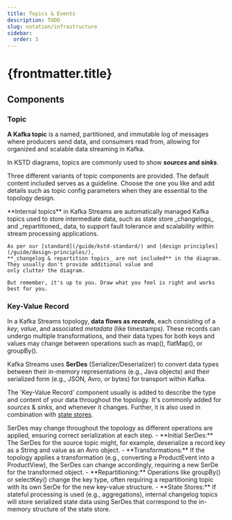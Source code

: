 ```yaml
---
title: Topics & Events
description: TODO
slug: notation/infrastructure
sidebar:
  order: 3
---
```



# {frontmatter.title}

## Components

### Topic
**A Kafka topic** is a named, partitioned, and immutable log of messages where producers send data, and consumers read
from, allowing for organized and scalable data streaming in Kafka.

In KSTD diagrams, topics are commonly used to show **_sources_ and _sinks_**.

Three different variants of topic components are provided. The default content included serves as a guideline.
Choose the one you like and add details such as topic config parameters when they are essential to the topology design.

<LibraryComponent name="topic-1"
                  width={115}
                  title="Topic 'Simple'."
                  description="<br/>The most basic topic component. Icon and topic name."/>
<LibraryComponent name="topic-2"
                  width={231}
                  title="Topic the Apache Kafka® logo."
                  description="<br/>In addition to the topic name, additional configuration details may be included in a 2nd line in parenthesis."/>
<LibraryComponent name="topic-3"
                  width={258}
                  title="Topic the Apache Kafka® logo (2)."
                  description="<br/>An alternative choice to the previous component.<br/>More topic config options can be included, listed line-by-line."/>

<div class="[&_aside]:text-md">
  <Aside>
    **Internal topics** in Kafka Streams are automatically managed Kafka topics used to store intermediate data, such as
    state store _changelogs_ and _repartitioned_ data, to support fault tolerance and scalability within stream processing
    applications.

    As per our [standard](/guide/kstd-standard/) and [design principles](/guide/design-principles/),
    **_changelog & repartition topics_ are not included** in the diagram. They usually don't provide additional value and
    only clutter the diagram.

    But remember, it's up to you. Draw what you feel is right and works best for you.
  </Aside>
</div>

### Key-Value Record
In a Kafka Streams topology, **data flows as _records_**, each consisting of a _key_, _value_, and associated _metadata_ (like timestamps). These records can undergo multiple transformations, and their data types for both keys and values may change between operations such as map(), flatMap(), or groupBy().

Kafka Streams uses **SerDes** (Serializer/Deserializer) to convert data types between their in-memory representations (e.g., Java objects) and their serialized form (e.g., JSON, Avro, or bytes) for transport within Kafka.

The 'Key-Value Record' component usually is added to describe the type and content of your data throughout the topology.
It's commonly added for _sources_ & _sinks_, and whenever it changes. Further, it is also used
in combination with [state stores](/notation/state-stores/).

<LibraryComponent name="record-kv"
                  width={110}
                  title="Key-Value Record."
                  description="<p>Describes the record key (k) and value (v). For generic types, it can be the name of an <i>identifier</i>. For complex objects, such as Avro or Protobuf, the <i>record</i> name is usually a good choice.</p>
                               <p>Compound string keys can be described like this: <code>{departureDate}_{flightNumber}</code></p>"/>

<LibraryComponent name="record-kv-typed"
                  width={111}
                  title="Key-Value Record Typed."
                  description="<br>Includes information on the SerDes and the resulting data types."/>

<div class="[&_aside]:text-md">
  <Aside>
    SerDes may change throughout the topology as different operations are applied, ensuring correct serialization at each step.
    -	**Initial SerDes:** The SerDes for the source topic might, for example, deserialize a record key as a String and value as an Avro object.
    -	**Transformations:** If the topology applies a transformation (e.g., converting a ProductEvent into a ProductView), the SerDes can change accordingly, requiring a new SerDe for the transformed object.
    -	**Repartitioning:** Operations like groupBy() or selectKey() change the key type, often requiring a repartitioning topic with its own SerDe for the new key-value structure.
    -	**State Stores:** If stateful processing is used (e.g., aggregations), internal changelog topics will store serialized state data using SerDes that correspond to the in-memory structure of the state store.
  </Aside>
</div>
